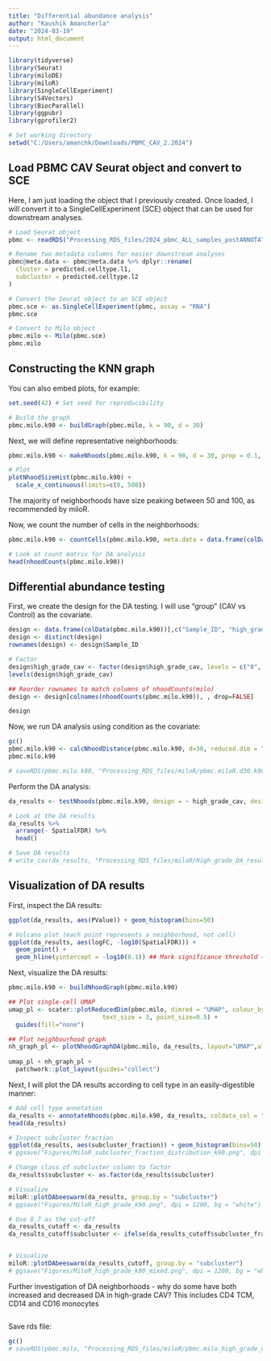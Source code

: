 ---
title: "Differential abundance analysis"
author: "Kaushik Amancherla"
date: "2024-03-19"
output: html_document
---

```{r setup, include=FALSE}
library(tidyverse)
library(Seurat)
library(miloDE)
library(miloR)
library(SingleCellExperiment)
library(S4Vectors)
library(BiocParallel)
library(ggpubr)
library(gprofiler2)

# Set working directory
setwd("C:/Users/amanchk/Downloads/PBMC_CAV_2.2024")
```

## Load PBMC CAV Seurat object and convert to SCE

Here, I am just loading the object that I previously created. Once loaded, I will convert it to a SingleCellExperiment (SCE) object that can be used for downstream analyses.

```{r}
# Load Seurat object
pbmc <- readRDS("Processing_RDS_files/2024_pbmc_ALL_samples_postANNOTATION.rds")

# Rename two metadata columns for easier downstream analyses
pbmc@meta.data <- pbmc@meta.data %>% dplyr::rename(
  cluster = predicted.celltype.l1,
  subcluster = predicted.celltype.l2
)

# Convert the Seurat object to an SCE object
pbmc.sce <- as.SingleCellExperiment(pbmc, assay = "RNA")
pbmc.sce

# Convert to Milo object
pbmc.milo <- Milo(pbmc.sce)
pbmc.milo
```

## Constructing the KNN graph

You can also embed plots, for example:

```{r}
set.seed(42) # Set seed for reproducibility

# Build the graph
pbmc.milo.k90 <- buildGraph(pbmc.milo, k = 90, d = 30)
```

Next, we will define representative neighborhoods:
```{r}
pbmc.milo.k90 <- makeNhoods(pbmc.milo.k90, k = 90, d = 30, prop = 0.1, refined = TRUE, reduced_dims = "HARMONY")

# Plot
plotNhoodSizeHist(pbmc.milo.k90) +
  scale_x_continuous(limits=c(0, 500))
```

The majority of neighborhoods have size peaking between 50 and 100, as recommended by miloR.

Now, we count the number of cells in the neighborhoods:
```{r}
pbmc.milo.k90 <- countCells(pbmc.milo.k90, meta.data = data.frame(colData(pbmc.milo.k90)), samples="Sample_ID")

# Look at count matrix for DA analysis
head(nhoodCounts(pbmc.milo.k90))
```

## Differential abundance testing

First, we create the design for the DA testing. I will use "group" (CAV vs Control) as the covariate.

```{r}
design <- data.frame(colData(pbmc.milo.k90))[,c("Sample_ID", "high_grade_cav")]
design <- distinct(design)
rownames(design) <- design$Sample_ID

# Factor
design$high_grade_cav <- factor(design$high_grade_cav, levels = c("0", "1"))
levels(design$high_grade_cav)

## Reorder rownames to match columns of nhoodCounts(milo)
design <- design[colnames(nhoodCounts(pbmc.milo.k90)), , drop=FALSE]

design
```

Now, we run DA analysis using condition as the covariate:
```{r}
gc()
pbmc.milo.k90 <- calcNhoodDistance(pbmc.milo.k90, d=30, reduced.dim = "HARMONY")
pbmc.milo.k90

# saveRDS(pbmc.milo.k90, "Processing_RDS_files/miloR/pbmc.miloR.d30.k90.rds")
```

Perform the DA analysis:
```{r}
da_results <- testNhoods(pbmc.milo.k90, design = ~ high_grade_cav, design.df = design)

# Look at the DA results
da_results %>%
  arrange(- SpatialFDR) %>%
  head()

# Save DA results
# write_csv(da_results, "Processing_RDS_files/miloR/High_grade_DA_results_6.2.24_k90.csv")
```
## Visualization of DA results

First, inspect the DA results:
```{r}
ggplot(da_results, aes(PValue)) + geom_histogram(bins=50)

# Volcano plot (each point represents a neighborhood, not cell)
ggplot(da_results, aes(logFC, -log10(SpatialFDR))) + 
  geom_point() +
  geom_hline(yintercept = -log10(0.1)) ## Mark significance threshold (10% FDR)
```

Next, visualize the DA results:
```{r}
pbmc.milo.k90 <- buildNhoodGraph(pbmc.milo.k90)

## Plot single-cell UMAP
umap_pl <- scater::plotReducedDim(pbmc.milo, dimred = "UMAP", colour_by="subcluster", text_by = "subcluster", 
                          text_size = 3, point_size=0.5) +
  guides(fill="none")

## Plot neighbourhood graph
nh_graph_pl <- plotNhoodGraphDA(pbmc.milo, da_results, layout="UMAP",alpha=0.05) 
  
umap_pl + nh_graph_pl +
  patchwork::plot_layout(guides="collect")
```

Next, I will plot the DA results according to cell type in an easily-digestible manner:
```{r}
# Add cell type annotation
da_results <- annotateNhoods(pbmc.milo.k90, da_results, coldata_col = "subcluster")
head(da_results)

# Inspect subcluster fraction
ggplot(da_results, aes(subcluster_fraction)) + geom_histogram(bins=50)
# ggsave("Figures/MiloR_subcluster_fraction_distribution_k90.png", dpi = 1200, bg = "white")

# Change class of subcluster column to factor
da_results$subcluster <- as.factor(da_results$subcluster)

# Visualize
miloR::plotDAbeeswarm(da_results, group.by = "subcluster")
# ggsave("Figures/MiloR_high_grade_k90.png", dpi = 1200, bg = "white")

# Use 0.7 as the cut-off
da_results_cutoff <- da_results
da_results_cutoff$subcluster <- ifelse(da_results_cutoff$subcluster_fraction < 0.7, "Mixed", da_results_cutoff$subcluster)


# Visualize
miloR::plotDAbeeswarm(da_results_cutoff, group.by = "subcluster")
# ggsave("Figures/MiloR_high_grade_k90_mixed.png", dpi = 1200, bg = "white")
```

Further investigation of DA neighborhoods - why do some have both increased and decreased DA in high-grade CAV? This includes CD4 TCM, CD14 and CD16 monocytes
```{r}

```

Save rds file:
```{r}
gc()
# saveRDS(pbmc.milo, "Processing_RDS_files/miloR/pbmc.milo_high_grade_d30_6.1.24.RDS")
```